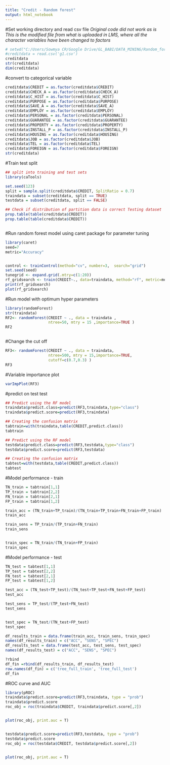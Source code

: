 ```yaml
---
title: "Credit - Random forest"
output: html_notebook
---
```


 
#Set working directory and read csv file
*Original code did not work as is *
*This is the modified file from what is uploaded in LMS, where all the character variables have been changed to factors*
```r
# setwd("C:/Users/Sowmya CR/Google Drive/GL_BABI/DATA_MINING/Random_forest")
#creditdata = read.csv('g1.csv')
creditdata
str(creditdata)
dim(creditdata)
```

#convert to categorical variable
```r
creditdata$CREDIT = as.factor(creditdata$CREDIT)
creditdata$CHECK_A = as.factor(creditdata$CHECK_A)
creditdata$C_HIST = as.factor(creditdata$C_HIST)
creditdata$PURPOSE = as.factor(creditdata$PURPOSE)
creditdata$SAVE_A = as.factor(creditdata$SAVE_A)
creditdata$EMPLOY = as.factor(creditdata$EMPLOY)
creditdata$PERSONAL = as.factor(creditdata$PERSONAL)
creditdata$GUARANTEE = as.factor(creditdata$GUARANTEE)
creditdata$PROPERTY = as.factor(creditdata$PROPERTY)
creditdata$INSTALL_P = as.factor(creditdata$INSTALL_P)
creditdata$HOUSING = as.factor(creditdata$HOUSING)
creditdata$JOB = as.factor(creditdata$JOB)
creditdata$TEL = as.factor(creditdata$TEL)
creditdata$FOREIGN = as.factor(creditdata$FOREIGN)
str(creditdata)
```

#Train test split
```r
## split into training and test sets
library(caTools)

set.seed(123)
split = sample.split(creditdata$CREDIT, SplitRatio = 0.7)
traindata = subset(creditdata, split == TRUE)
testdata = subset(creditdata, split == FALSE)

## Check if distribution of partition data is correct Testing dataset
prop.table(table(creditdata$CREDIT))
prop.table(table(creditdata$CREDIT))



```

#Run random forest model using caret package for parameter tuning
```r

library(caret)
seed=7
metric="Accuracy"


control <- trainControl(method="cv", number=3,  search="grid")
set.seed(seed)
tunegrid <- expand.grid(.mtry=c(1:20))
rf_gridsearch <- train(CREDIT~., data=traindata, method="rf", metric=metric, tuneGrid=tunegrid, trControl=control, ntree=50)
print(rf_gridsearch)
plot(rf_gridsearch)
```



#Run model with optimum hyper parameters
```r
library(randomForest)
str(traindata)
RF2<- randomForest(CREDIT ~ ., data = traindata , 
                   ntree=50, mtry = 15 ,importance=TRUE )
RF2



```

#Change the cut off 
```r
RF3<- randomForest(CREDIT ~ ., data = traindata, 
                   ntree=500, mtry = 15,importance=TRUE, 
                   cutoff=c(0.7,0.3) )
RF3
```

#Variable importance plot
```r
varImpPlot(RF3)
```


#predict on test test
```r
## Predict using the RF model
traindata$predict.class=predict(RF3,traindata,type="class")
traindata$predict.score=predict(RF3,traindata)

## Creating the confusion matrix
tabtrain=with(traindata,table(CREDIT,predict.class))
tabtrain
```

```r
## Predict using the RF model
testdata$predict.class=predict(RF3,testdata,type="class")
testdata$predict.score=predict(RF3,testdata)

## Creating the confusion matrix
tabtest=with(testdata,table(CREDIT,predict.class))
tabtest
```

#Model performance - train
```r
TN_train = tabtrain[1,1]
TP_train = tabtrain[2,2]
FN_train = tabtrain[2,1]
FP_train = tabtrain[1,2]

train_acc = (TN_train+TP_train)/(TN_train+TP_train+FN_train+FP_train)
train_acc

train_sens = TP_train/(TP_train+FN_train)
train_sens


train_spec = TN_train/(TN_train+FP_train)
train_spec
```


#Model performance - test
```r
TN_test = tabtest[1,1]
TP_test = tabtest[2,2]
FN_test = tabtest[2,1]
FP_test = tabtest[1,2]

test_acc = (TN_test+TP_test)/(TN_test+TP_test+FN_test+FP_test)
test_acc

test_sens = TP_test/(TP_test+FN_test)
test_sens


test_spec = TN_test/(TN_test+FP_test)
test_spec
```

```r
df_results_train = data.frame(train_acc, train_sens, train_spec)
names(df_results_train) = c("ACC", "SENS", "SPEC")
df_results_test = data.frame(test_acc, test_sens, test_spec)
names(df_results_test) = c("ACC", "SENS", "SPEC")

?rbind
df_fin =rbind(df_results_train, df_results_test)
row.names(df_fin) = c('tree_full_train', 'tree_full_test')
df_fin
```


#ROC curve and AUC
```r
library(pROC)
traindata$predict.score=predict(RF3,traindata, type = "prob")
traindata$predict.score
roc_obj = roc(traindata$CREDIT, traindata$predict.score[,2])


plot(roc_obj, print.auc = T)


testdata$predict.score=predict(RF3,testdata, type = "prob")
testdata$predict.score
roc_obj = roc(testdata$CREDIT, testdata$predict.score[,2])


plot(roc_obj, print.auc = T)
```

